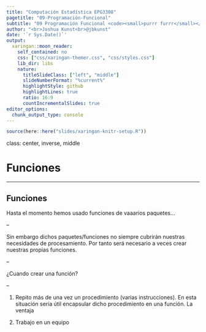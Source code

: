 ```yaml
---
title: "Computación Estadística EPG3308"
pagetitle: "09-Programación-Funcional"
subtitle: "09 Programación Funcional <code><small>purrr furrr</small></code>"
author: "<br>Joshua Kunst<br>@jbkunst"
date: '`r Sys.Date()`'
output:
  xaringan::moon_reader:
    self_contained: no
    css: ["css/xaringan-themer.css", "css/styles.css"]
    lib_dir: libs    
    nature:
      titleSlideClass: ["left", "middle"]
      slideNumberFormat: "%current%"
      highlightStyle: github
      highlightLines: true
      ratio: 16:9
      countIncrementalSlides: true
editor_options: 
  chunk_output_type: console
---
```


```r
source(here::here("slides/xaringan-knitr-setup.R"))
```

class: center, inverse, middle

# Funciones

---

## Funciones

Hasta el momento hemos usado funciones de vaaarios paquetes...

--

Sin embargo dichos paquetes/funciones no siempre cubrirán nuestras necesidades
de procesamiento. Por tanto será necesario a veces crear nuestras propias funciones.

--

¿Cuando crear una función? 

--

1. Repito más de una vez un procedimiento (varias instrucciones). En esta situación sería útil
encapsular dicho procedimiento en una función. La ventaja

1. Trabajo en un equipo

<!-- # ```{r out.width="70%", fig.align='center', echo=FALSE} -->
<!-- # knitr::include_graphics("images/data-science.svg") -->
<!-- # ``` -->

